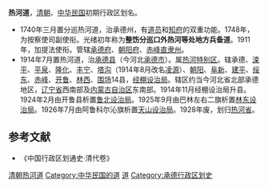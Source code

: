 '''热河道'''，[[清朝|清朝]]、[[中华民国|中华民国]]初期行政区划名。
* 1740年三月置分巡热河道，治承德州，有[[道员|道员]]和[[知府|知府]]的双重功能。1748年，为按察使司副使衔。光绪初年称为'''整饬分巡口外热河等处地方兵备道'''。1911年，加提法使衔。管辖[[承德府|承德府]]、[[朝阳府|朝阳府]]、[[赤峰直隶州|赤峰直隶州]]。 
* 1914年7月置热河道，治[[承德县|承德县]]（今河北[[承德市|承德市]]）。属[[热河特别区|热河特别区]]。辖承德、[[滦平|滦平]]、[[平泉|平泉]]、[[隆化|隆化]]、[[丰宁|丰宁]]、[[塔沟|塔沟]]（1914年8月改名[[凌源|凌源]]）、[[朝阳市|朝阳]]、[[阜新|阜新]]、[[建平县|建平]]、[[绥东|绥东]]、[[赤峰|赤峰]]、[[开鲁|开鲁]]、[[林西|林西]]、[[围场|围场]]14县，[[经棚设治局|经棚设治局]]。辖区约当今河北省北部承德地区，[[辽宁省|辽宁省]]西南部及[[内蒙古自治区|内蒙古自治区]]东南部。1914年11月经棚设治局升县。1924年2月由开鲁县析置[[鲁北设治局|鲁北设治局]]。1925年9月由巴林左右二旗析置[[林东设治局|林东设治局]]。1926年7月由阿鲁科尔沁旗析置[[天山设治局|天山设治局]]。1928年废，划归[[热河省|热河省]]。 

==参考文献==
* 《中国行政区划通史·清代卷》

{{清朝巡守道|nocat}}
{{直隸省行政區劃|nocat}}
{{河北省历史二级政区|nocat}}
[[Category:清朝热河道|]]
[[Category:中华民国的道|Category:中华民国的道]]
[[Category:热河省已撤消的行政区|道]]
[[Category:承德行政区划史|Category:承德行政区划史]]